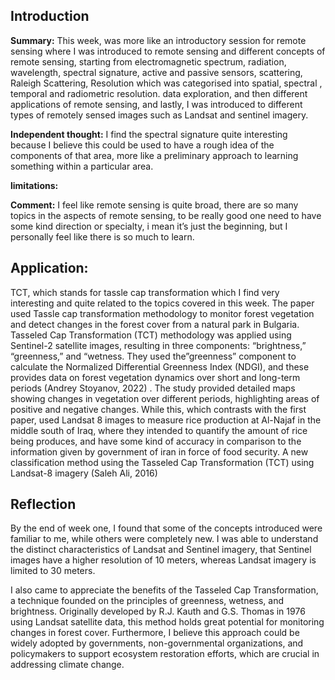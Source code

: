 ## Introduction

**Summary:** This week, was more like an introductory session for remote sensing where I was introduced to remote sensing and different concepts of remote sensing, starting from electromagnetic spectrum, radiation, wavelength, spectral signature, active and passive sensors, scattering, Raleigh Scattering, Resolution which was categorised into spatial, spectral , temporal and radiometric resolution. data exploration, and then different applications of remote sensing, and lastly, I was introduced to different types of remotely sensed images such as Landsat and sentinel imagery.

**Independent thought:** I find the spectral signature quite interesting because I believe this could be used to have a rough idea of the components of that area, more like a preliminary approach to learning something within a particular area.

**limitations:**

**Comment:** I feel like remote sensing is quite broad, there are so many topics in the aspects of remote sensing, to be really good one need to have some kind direction or specialty, i mean it's just the beginning, but I personally feel like there is so much to learn.

## Application:

TCT, which stands for tassle cap transformation which I find very interesting and quite related to the topics covered in this week. The paper used Tassle cap transformation methodology to monitor forest vegetation and detect changes in the forest cover from a natural park in Bulgaria. Tasseled Cap Transformation (TCT) methodology was applied using Sentinel-2 satellite images, resulting in three components: "brightness," "greenness," and "wetness. They used the "greenness" component to calculate the Normalized Differential Greenness Index (NDGI), and these provides data on forest vegetation dynamics over short and long-term periods (Andrey Stoyanov, 2022) . The study provided detailed maps showing changes in vegetation over different periods, highlighting areas of positive and negative changes. While this, which contrasts with the first paper, used Landsat 8 images to measure rice production at Al-Najaf in the middle south of Iraq, where they intended to quantify the amount of rice being produces, and have some kind of accuracy in comparison to the information given by government of iran in force of food security. A new classification method using the Tasseled Cap Transformation (TCT) using Landsat-8 imagery (Saleh Ali, 2016)

## Reflection

By the end of week one, I found that some of the concepts introduced were familiar to me, while others were completely new. I was able to understand the distinct characteristics of Landsat and Sentinel imagery, that Sentinel images have a higher resolution of 10 meters, whereas Landsat imagery is limited to 30 meters.

I also came to appreciate the benefits of the Tasseled Cap Transformation, a technique founded on the principles of greenness, wetness, and brightness. Originally developed by R.J. Kauth and G.S. Thomas in 1976 using Landsat satellite data, this method holds great potential for monitoring changes in forest cover. Furthermore, I believe this approach could be widely adopted by governments, non-governmental organizations, and policymakers to support ecosystem restoration efforts, which are crucial in addressing climate change.
